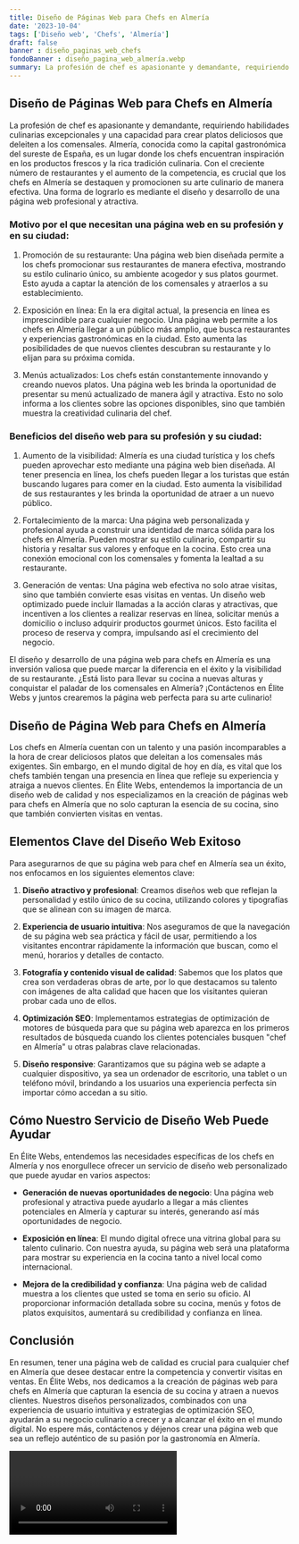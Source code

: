 ```yaml
---
title: Diseño de Páginas Web para Chefs en Almería
date: '2023-10-04'
tags: ['Diseño web', 'Chefs', 'Almería']
draft: false
banner : diseño_paginas_web_chefs
fondoBanner : diseño_pagina_web_almería.webp
summary: La profesión de chef es apasionante y demandante, requiriendo habilidades culinarias excepcionales y una capacidad para crear platos deliciosos que deleiten a los comensales. Almería, conocida como la capital gastronómica del sureste de España, es un lugar donde los chefs encuentran inspiración en los productos frescos y la rica tradición culinaria. Con el creciente número de restaurantes y el aumento de la competencia, es crucial que los chefs en Almería se destaquen y promocionen su arte culinario de manera efectiva. Una forma de lograrlo es mediante el diseño y desarrollo de una página web profesional y atractiva.
---
```


## Diseño de Páginas Web para Chefs en Almería

La profesión de chef es apasionante y demandante, requiriendo habilidades culinarias excepcionales y una capacidad para crear platos deliciosos que deleiten a los comensales. Almería, conocida como la capital gastronómica del sureste de España, es un lugar donde los chefs encuentran inspiración en los productos frescos y la rica tradición culinaria. Con el creciente número de restaurantes y el aumento de la competencia, es crucial que los chefs en Almería se destaquen y promocionen su arte culinario de manera efectiva. Una forma de lograrlo es mediante el diseño y desarrollo de una página web profesional y atractiva.

### Motivo por el que necesitan una página web en su profesión y en su ciudad:

1. Promoción de su restaurante: Una página web bien diseñada permite a los chefs promocionar sus restaurantes de manera efectiva, mostrando su estilo culinario único, su ambiente acogedor y sus platos gourmet. Esto ayuda a captar la atención de los comensales y atraerlos a su establecimiento.

2. Exposición en línea: En la era digital actual, la presencia en línea es imprescindible para cualquier negocio. Una página web permite a los chefs en Almería llegar a un público más amplio, que busca restaurantes y experiencias gastronómicas en la ciudad. Esto aumenta las posibilidades de que nuevos clientes descubran su restaurante y lo elijan para su próxima comida.

3. Menús actualizados: Los chefs están constantemente innovando y creando nuevos platos. Una página web les brinda la oportunidad de presentar su menú actualizado de manera ágil y atractiva. Esto no solo informa a los clientes sobre las opciones disponibles, sino que también muestra la creatividad culinaria del chef.

### Beneficios del diseño web para su profesión y su ciudad:

1. Aumento de la visibilidad: Almería es una ciudad turística y los chefs pueden aprovechar esto mediante una página web bien diseñada. Al tener presencia en línea, los chefs pueden llegar a los turistas que están buscando lugares para comer en la ciudad. Esto aumenta la visibilidad de sus restaurantes y les brinda la oportunidad de atraer a un nuevo público.

2. Fortalecimiento de la marca: Una página web personalizada y profesional ayuda a construir una identidad de marca sólida para los chefs en Almería. Pueden mostrar su estilo culinario, compartir su historia y resaltar sus valores y enfoque en la cocina. Esto crea una conexión emocional con los comensales y fomenta la lealtad a su restaurante.

3. Generación de ventas: Una página web efectiva no solo atrae visitas, sino que también convierte esas visitas en ventas. Un diseño web optimizado puede incluir llamadas a la acción claras y atractivas, que incentiven a los clientes a realizar reservas en línea, solicitar menús a domicilio o incluso adquirir productos gourmet únicos. Esto facilita el proceso de reserva y compra, impulsando así el crecimiento del negocio.

El diseño y desarrollo de una página web para chefs en Almería es una inversión valiosa que puede marcar la diferencia en el éxito y la visibilidad de su restaurante. ¿Está listo para llevar su cocina a nuevas alturas y conquistar el paladar de los comensales en Almería? ¡Contáctenos en Élite Webs y juntos crearemos la página web perfecta para su arte culinario!

<GifSeo />

<Cta />

## Diseño de Página Web para Chefs en Almería

Los chefs en Almería cuentan con un talento y una pasión incomparables a la hora de crear deliciosos platos que deleitan a los comensales más exigentes. Sin embargo, en el mundo digital de hoy en día, es vital que los chefs también tengan una presencia en línea que refleje su experiencia y atraiga a nuevos clientes. En Élite Webs, entendemos la importancia de un diseño web de calidad y nos especializamos en la creación de páginas web para chefs en Almería que no solo capturan la esencia de su cocina, sino que también convierten visitas en ventas.

## Elementos Clave del Diseño Web Exitoso

Para asegurarnos de que su página web para chef en Almería sea un éxito, nos enfocamos en los siguientes elementos clave:

1. **Diseño atractivo y profesional**: Creamos diseños web que reflejan la personalidad y estilo único de su cocina, utilizando colores y tipografías que se alinean con su imagen de marca.

2. **Experiencia de usuario intuitiva**: Nos aseguramos de que la navegación de su página web sea práctica y fácil de usar, permitiendo a los visitantes encontrar rápidamente la información que buscan, como el menú, horarios y detalles de contacto.

3. **Fotografía y contenido visual de calidad**: Sabemos que los platos que crea son verdaderas obras de arte, por lo que destacamos su talento con imágenes de alta calidad que hacen que los visitantes quieran probar cada uno de ellos.

4. **Optimización SEO**: Implementamos estrategias de optimización de motores de búsqueda para que su página web aparezca en los primeros resultados de búsqueda cuando los clientes potenciales busquen "chef en Almería" u otras palabras clave relacionadas.

5. **Diseño responsive**: Garantizamos que su página web se adapte a cualquier dispositivo, ya sea un ordenador de escritorio, una tablet o un teléfono móvil, brindando a los usuarios una experiencia perfecta sin importar cómo accedan a su sitio.

## Cómo Nuestro Servicio de Diseño Web Puede Ayudar

En Élite Webs, entendemos las necesidades específicas de los chefs en Almería y nos enorgullece ofrecer un servicio de diseño web personalizado que puede ayudar en varios aspectos:

- **Generación de nuevas oportunidades de negocio**: Una página web profesional y atractiva puede ayudarlo a llegar a más clientes potenciales en Almería y capturar su interés, generando así más oportunidades de negocio.

- **Exposición en línea**: El mundo digital ofrece una vitrina global para su talento culinario. Con nuestra ayuda, su página web será una plataforma para mostrar su experiencia en la cocina tanto a nivel local como internacional.

- **Mejora de la credibilidad y confianza**: Una página web de calidad muestra a los clientes que usted se toma en serio su oficio. Al proporcionar información detallada sobre su cocina, menús y fotos de platos exquisitos, aumentará su credibilidad y confianza en línea.

## Conclusión

En resumen, tener una página web de calidad es crucial para cualquier chef en Almería que desee destacar entre la competencia y convertir visitas en ventas. En Élite Webs, nos dedicamos a la creación de páginas web para chefs en Almería que capturan la esencia de su cocina y atraen a nuevos clientes. Nuestros diseños personalizados, combinados con una experiencia de usuario intuitiva y estrategias de optimización SEO, ayudarán a su negocio culinario a crecer y a alcanzar el éxito en el mundo digital. No espere más, contáctenos y déjenos crear una página web que sea un reflejo auténtico de su pasión por la gastronomía en Almería.

<Video />

<CtaBot job='Chefs' city='Almería'/>

<Gmaps query='Almería+españa+maps' />